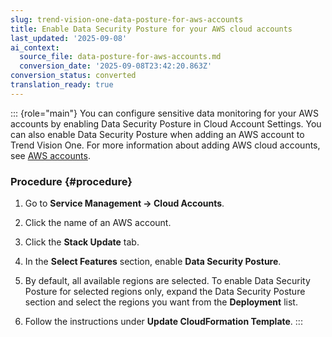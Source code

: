 ```yaml
---
slug: trend-vision-one-data-posture-for-aws-accounts
title: Enable Data Security Posture for your AWS cloud accounts
last_updated: '2025-09-08'
ai_context:
  source_file: data-posture-for-aws-accounts.md
  conversion_date: '2025-09-08T23:42:20.863Z'
conversion_status: converted
translation_ready: true
---
```


::: {role="main"}
You can configure sensitive data monitoring for your AWS accounts by enabling Data Security Posture in Cloud Account Settings. You can also enable Data Security Posture when adding an AWS account to Trend Vision One. For more information about adding AWS cloud accounts, see [AWS accounts](aws-accounts.mdx).

### Procedure {#procedure}

1.  Go to **Service Management → Cloud Accounts**.

2.  Click the name of an AWS account.

3.  Click the **Stack Update** tab.

4.  In the **Select Features** section, enable **Data Security Posture**.

5.  By default, all available regions are selected. To enable Data Security Posture for selected regions only, expand the Data Security Posture section and select the regions you want from the **Deployment** list.

6.  Follow the instructions under **Update CloudFormation Template**.
:::

